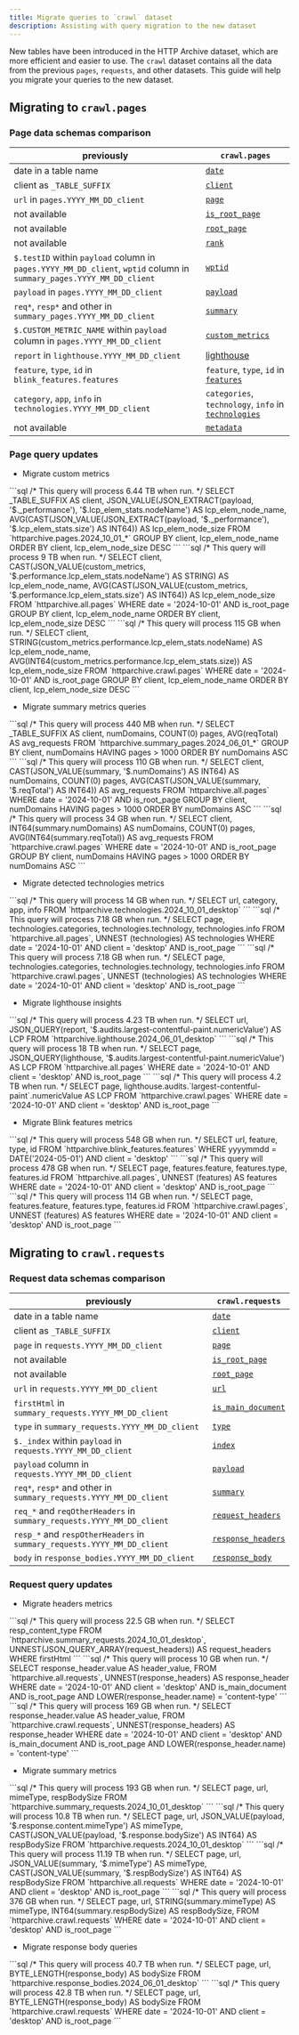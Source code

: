 ```yaml
---
title: Migrate queries to `crawl` dataset
description: Assisting with query migration to the new dataset
---
```



New tables have been introduced in the HTTP Archive dataset, which are more efficient and easier to use. The `crawl` dataset contains all the data from the previous `pages`, `requests`, and other datasets. This guide will help you migrate your queries to the new dataset.

## Migrating to `crawl.pages`

### Page data schemas comparison

previously | `crawl.pages`
---|---
date in a table name | [`date`](/reference/tables/pages/#date)
client as `_TABLE_SUFFIX` | [`client`](/reference/tables/pages/#client)
`url` in `pages.YYYY_MM_DD_client` | [`page`](/reference/tables/pages/#page)
not available | [`is_root_page`](/reference/tables/pages/#is_root_page)
not available | [`root_page`](/reference/tables/pages/#root_page)
not available | [`rank`](/reference/tables/pages/#rank)
`$.testID` within `payload` column in `pages.YYYY_MM_DD_client`, `wptid` column in `summary_pages.YYYY_MM_DD_client` | [`wptid`](/reference/tables/pages/#wptid)
`payload`  in `pages.YYYY_MM_DD_client` | [`payload`](/reference/tables/pages/#payload)
`req*`, `resp*` and other in `summary_pages.YYYY_MM_DD_client` | [`summary`](/reference/tables/pages/#summary)
`$.CUSTOM_METRIC_NAME` within `payload` column in `pages.YYYY_MM_DD_client` | [`custom_metrics`](/reference/tables/pages/#custom_metrics)
`report` in `lighthouse.YYYY_MM_DD_client` | [lighthouse](/reference/tables/pages/#lighthouse)
`feature`, `type`, `id` in `blink_features.features` | `feature`, `type`, `id` in [`features`](/reference/tables/pages/#features)
`category`, `app`, `info` in `technologies.YYYY_MM_DD_client` | `categories`, `technology`, `info` in [`technologies`](/reference/tables/pages/#technologies)
not available | [`metadata`](/reference/tables/pages/#metadata)

### Page query updates

- Migrate custom metrics

<Tabs>
  <TabItem label="pages.YYYY_MM_DD_client">
    ```sql
    /* This query will process 6.44 TB when run. */
    SELECT
      _TABLE_SUFFIX AS client,
      JSON_VALUE(JSON_EXTRACT(payload, '$._performance'), '$.lcp_elem_stats.nodeName') AS lcp_elem_node_name,
      AVG(CAST(JSON_VALUE(JSON_EXTRACT(payload, '$._performance'), '$.lcp_elem_stats.size') AS INT64)) AS lcp_elem_node_size
    FROM `httparchive.pages.2024_10_01_*`
    GROUP BY
      client,
      lcp_elem_node_name
    ORDER BY
      client,
      lcp_elem_node_size DESC
    ```
  </TabItem>
  <TabItem label="all.pages">
    ```sql
    /* This query will process 9 TB when run. */
    SELECT
      client,
      CAST(JSON_VALUE(custom_metrics, '$.performance.lcp_elem_stats.nodeName') AS STRING) AS lcp_elem_node_name,
      AVG(CAST(JSON_VALUE(custom_metrics, '$.performance.lcp_elem_stats.size') AS INT64)) AS lcp_elem_node_size
    FROM `httparchive.all.pages`
    WHERE
      date = '2024-10-01' AND
      is_root_page
    GROUP BY
      client,
      lcp_elem_node_name
    ORDER BY
      client,
      lcp_elem_node_size DESC
    ```
  </TabItem>
  <TabItem label="crawl.pages">
    ```sql
    /* This query will process 115 GB when run. */
    SELECT
      client,
      STRING(custom_metrics.performance.lcp_elem_stats.nodeName) AS lcp_elem_node_name,
      AVG(INT64(custom_metrics.performance.lcp_elem_stats.size)) AS lcp_elem_node_size
    FROM `httparchive.crawl.pages`
    WHERE
      date = '2024-10-01' AND
      is_root_page
    GROUP BY
      client,
      lcp_elem_node_name
    ORDER BY
      client,
      lcp_elem_node_size DESC
    ```
  </TabItem>
</Tabs>

- Migrate summary metrics queries

<Tabs>
  <TabItem label="summary_pages.YYYY_MM_DD_client">
    ```sql
    /* This query will process 440 MB when run. */
    SELECT
      _TABLE_SUFFIX AS client,
      numDomains,
      COUNT(0) pages,
      AVG(reqTotal) AS avg_requests
    FROM `httparchive.summary_pages.2024_06_01_*`
    GROUP BY
      client,
      numDomains
    HAVING pages > 1000
    ORDER BY numDomains ASC
    ```
  </TabItem>
  <TabItem label="all.pages">
    ```sql
    /* This query will process 110 GB when run. */
    SELECT
      client,
      CAST(JSON_VALUE(summary, '$.numDomains') AS INT64) AS numDomains,
      COUNT(0) pages,
      AVG(CAST(JSON_VALUE(summary, '$.reqTotal') AS INT64)) AS avg_requests
    FROM `httparchive.all.pages`
    WHERE
      date = '2024-10-01' AND
      is_root_page
    GROUP BY
      client,
      numDomains
    HAVING pages > 1000
    ORDER BY numDomains ASC
    ```
  </TabItem>
  <TabItem label="crawl.pages">
    ```sql
    /* This query will process 34 GB when run. */
    SELECT
      client,
      INT64(summary.numDomains) AS numDomains,
      COUNT(0) pages,
      AVG(INT64(summary.reqTotal)) AS avg_requests
    FROM `httparchive.crawl.pages`
    WHERE
      date = '2024-10-01' AND
      is_root_page
    GROUP BY
      client,
      numDomains
    HAVING pages > 1000
    ORDER BY numDomains ASC
    ```
  </TabItem>
</Tabs>

- Migrate detected technologies metrics

<Tabs>
  <TabItem label="technologies.YYYY_MM_DD_client">
    ```sql
    /* This query will process 14 GB when run. */
    SELECT
      url,
      category,
      app,
      info
    FROM `httparchive.technologies.2024_10_01_desktop`
    ```
  </TabItem>

  <TabItem label="all.pages">
    ```sql
    /* This query will process 7.18 GB when run. */
    SELECT
      page,
      technologies.categories,
      technologies.technology,
      technologies.info
    FROM `httparchive.all.pages`,
      UNNEST (technologies) AS technologies
    WHERE
      date = '2024-10-01' AND
      client = 'desktop' AND
      is_root_page
    ```
  </TabItem>

  <TabItem label="crawl.pages">
    ```sql
    /* This query will process 7.18 GB when run. */
    SELECT
      page,
      technologies.categories,
      technologies.technology,
      technologies.info
    FROM `httparchive.crawl.pages`,
      UNNEST (technologies) AS technologies
    WHERE
      date = '2024-10-01' AND
      client = 'desktop' AND
      is_root_page
    ```
  </TabItem>
</Tabs>

- Migrate lighthouse insights

<Tabs>
  <TabItem label="lighthouse.YYYY_MM_DD_client">
    ```sql
    /* This query will process 4.23 TB when run. */
    SELECT
      url,
      JSON_QUERY(report, '$.audits.largest-contentful-paint.numericValue') AS LCP
    FROM `httparchive.lighthouse.2024_06_01_desktop`
    ```
  </TabItem>
  <TabItem label="all.pages">
    ```sql
    /* This query will process 18 TB when run. */
    SELECT
      page,
      JSON_QUERY(lighthouse, '$.audits.largest-contentful-paint.numericValue') AS LCP
    FROM `httparchive.all.pages`
    WHERE
      date = '2024-10-01' AND
      client = 'desktop' AND
      is_root_page
    ```
  </TabItem>
  <TabItem label="crawl.pages">
    ```sql
    /* This query will process 4.2 TB when run. */
    SELECT
      page,
      lighthouse.audits.`largest-contentful-paint`.numericValue AS LCP
    FROM `httparchive.crawl.pages`
    WHERE
      date = '2024-10-01' AND
      client = 'desktop' AND
      is_root_page
    ```
  </TabItem>
</Tabs>

- Migrate Blink features metrics

<Tabs>
  <TabItem label="blink_features.features">
    ```sql
    /* This query will process 548 GB when run. */
    SELECT
      url,
      feature,
      type,
      id
    FROM `httparchive.blink_features.features`
    WHERE
      yyyymmdd = DATE('2024-05-01') AND
      client = 'desktop'
    ```
  </TabItem>
  <TabItem label="all.pages">
    ```sql
    /* This query will process 478 GB when run. */
    SELECT
      page,
      features.feature,
      features.type,
      features.id
    FROM `httparchive.all.pages`,
      UNNEST (features) AS features
    WHERE
      date = '2024-10-01' AND
      client = 'desktop' AND
      is_root_page
    ```
  </TabItem>
  <TabItem label="crawl.pages">
    ```sql
    /* This query will process 114 GB when run. */
    SELECT
      page,
      features.feature,
      features.type,
      features.id
    FROM `httparchive.crawl.pages`,
    UNNEST (features) AS features
    WHERE
      date = '2024-10-01' AND
      client = 'desktop' AND
      is_root_page
    ```
  </TabItem>
</Tabs>

## Migrating to `crawl.requests`

### Request data schemas comparison

previously | `crawl.requests`
---|---
date in a table name | [`date`](/reference/tables/requests/#date)
client as `_TABLE_SUFFIX` | [`client`](/reference/tables/requests/#client)
`page` in `requests.YYYY_MM_DD_client` | [`page`](/reference/tables/requests/#page)
not available | [`is_root_page`](/reference/tables/requests/#is_root_page)
not available | [`root_page`](/reference/tables/requests/#root_page)
`url` in `requests.YYYY_MM_DD_client` | [`url`](/reference/tables/requests/#url)
`firstHtml` in `summary_requests.YYYY_MM_DD_client` | [`is_main_document`](/reference/tables/requests/#is_main_document)
`type` in `summary_requests.YYYY_MM_DD_client` | [`type`](/reference/tables/requests/#type)
`$._index` within `payload` in `requests.YYYY_MM_DD_client` | [`index`](/reference/tables/requests/#index)
`payload` column in `requests.YYYY_MM_DD_client` | [`payload`](/reference/tables/requests/#payload)
`req*`, `resp*` and other in `summary_requests.YYYY_MM_DD_client` | [`summary`](/reference/tables/requests/#summary)
`req_*` and `reqOtherHeaders` in `summary_requests.YYYY_MM_DD_client` | [`request_headers`](/reference/tables/requests/#request_headers)
`resp_*` and `respOtherHeaders` in `summary_requests.YYYY_MM_DD_client` | [`response_headers`](/reference/tables/requests/#response_headers)
`body` in `response_bodies.YYYY_MM_DD_client` | [`response_body`](/reference/tables/requests/#response_body)

### Request query updates

- Migrate headers metrics

<Tabs>
  <TabItem label="summary_requests.YYYY_MM_DD_client">
    ```sql
    /* This query will process 22.5 GB when run. */
    SELECT
      resp_content_type
    FROM `httparchive.summary_requests.2024_10_01_desktop`,
      UNNEST(JSON_QUERY_ARRAY(request_headers)) AS request_headers
    WHERE
      firstHtml
    ```
  </TabItem>
  <TabItem label="all.requests">
    ```sql
    /* This query will process 10 GB when run. */
    SELECT
      response_header.value AS header_value,
    FROM `httparchive.all.requests`,
      UNNEST(response_headers) AS response_header
    WHERE
      date = '2024-10-01' AND
      client = 'desktop' AND
      is_main_document AND
      is_root_page AND
      LOWER(response_header.name) = 'content-type'
    ```
  </TabItem>
  <TabItem label="crawl.requests">
    ```sql
    /* This query will process 169 GB when run. */
    SELECT
      response_header.value AS header_value,
    FROM `httparchive.crawl.requests`,
      UNNEST(response_headers) AS response_header
    WHERE
      date = '2024-10-01' AND
      client = 'desktop' AND
      is_main_document AND
      is_root_page AND
      LOWER(response_header.name) = 'content-type'
    ```
  </TabItem>
</Tabs>

- Migrate summary metrics

<Tabs>
  <TabItem label="summary_requests.YYYY_MM_DD_client">
    ```sql
    /* This query will process 193 GB when run. */
    SELECT
      page,
      url,
      mimeType,
      respBodySize
    FROM `httparchive.summary_requests.2024_10_01_desktop`
    ```
  </TabItem>
  <TabItem label="requests.YYYY_MM_DD_client">
    ```sql
    /* This query will process 10.8 TB when run. */
    SELECT
      page,
      url,
      JSON_VALUE(payload, '$.response.content.mimeType') AS mimeType,
      CAST(JSON_VALUE(payload, '$.response.bodySize') AS INT64) AS respBodySize
    FROM `httparchive.requests.2024_10_01_desktop`
    ```
  </TabItem>
  <TabItem label="all.requests">
    ```sql
    /* This query will process 11.19 TB when run. */
    SELECT
      page,
      url,
      JSON_VALUE(summary, '$.mimeType') AS mimeType,
      CAST(JSON_VALUE(summary, '$.respBodySize') AS INT64) AS respBodySize
    FROM `httparchive.all.requests`
    WHERE
      date = '2024-10-01' AND
      client = 'desktop' AND
      is_root_page
    ```
  </TabItem>
  <TabItem label="crawl.requests">
    ```sql
    /* This query will process 376 GB when run. */
    SELECT
      page,
      url,
      STRING(summary.mimeType) AS mimeType,
      INT64(summary.respBodySize) AS respBodySize,
    FROM `httparchive.crawl.requests`
    WHERE
      date = '2024-10-01' AND
      client = 'desktop' AND
      is_root_page
    ```
  </TabItem>
</Tabs>

- Migrate response body queries

<Tabs>
  <TabItem label="response_bodies.YYYY_MM_DD_client">
    ```sql
    /* This query will process 40.7 TB when run. */
    SELECT
      page,
      url,
      BYTE_LENGTH(response_body) AS bodySize
    FROM `httparchive.response_bodies.2024_06_01_desktop`
    ```
  </TabItem>
  <TabItem label="crawl.requests">
    ```sql
    /* This query will process 42.8 TB when run. */
    SELECT
      page,
      url,
      BYTE_LENGTH(response_body) AS bodySize
    FROM `httparchive.crawl.requests`
    WHERE
      date = '2024-10-01' AND
      client = 'desktop' AND
      is_root_page
    ```
  </TabItem>
</Tabs>
